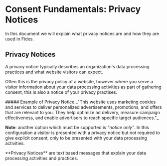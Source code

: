 
# Consent Fundamentals: Privacy Notices

<TutorialKey duration="5" product="Fides" topic="Consent Management"/>

In this document we will explain what privacy notices are and how they are used in Fides.

## Privacy Notices
A privacy notice typically describes an organization's data processing practices and what website visitors can expect. 

Often this is the privacy policy of a website, however where you serve a visitor information about your data processing activities as part of gathering consent, this is also a notice of your privacy practises. 

<Callout type="white" emoji="">
##### Example of Privacy Notice
_"This website uses marketing cookies and services to deliver personalized advertisements, promotions, and offers that are relevant to you. They help optimize ad delivery, measure campaign effectiveness, and enable advertisers to reach specific target audiences."_
</Callout>

**Note**: another option which must be supported is _"notice only"_. In this configuration a visitor is presented with a privacy notice but not required to give explicit consent, only to be presented with your data processing activities. 

<Callout type="info" emoji="">
**Privacy Notices** are text based messages that explain your data processing activities and practices.
</Callout>
